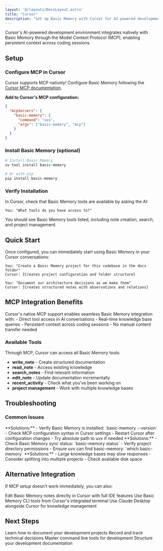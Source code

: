 ```yaml
---
layout: '@/layouts/DocsLayout.astro'
title: "Cursor"
description: "Set up Basic Memory with Cursor for AI-powered development with persistent memory"
---
```



Cursor's AI-powered development environment integrates natively with Basic Memory through the Model Context Protocol (MCP), enabling persistent context across coding sessions.

## Setup


### Configure MCP in Cursor

Cursor supports MCP natively! Configure Basic Memory following the [Cursor MCP documentation](https://docs.cursor.com/context/model-context-protocol).

**Add to Cursor's MCP configuration:**

```json
{
  "mcpServers": {
    "basic-memory": {
      "command": "uvx",
      "args": ["basic-memory", "mcp"]
    }
  }
}
```

### Install Basic Memory (optional)

```bash
# Install Basic Memory
uv tool install basic-memory

# Or with pip
pip install basic-memory
```

### Verify Installation

In Cursor, check that Basic Memory tools are available by asking the AI:

```
You: "What tools do you have access to?"
```

You should see Basic Memory tools listed, including note creation, search, and project management.

## Quick Start

Once configured, you can immediately start using Basic Memory in your Cursor conversations:

```
You: "Create a Basic Memory project for this codebase in the docs folder"
Cursor: [Creates project configuration and folder structure]

You: "Document our architecture decisions as we make them"
Cursor: [Creates structured notes with observations and relations]
```

## MCP Integration Benefits

<Info>
Cursor's native MCP support enables seamless Basic Memory integration with:
- Direct tool access in AI conversations
- Real-time knowledge base queries
- Persistent context across coding sessions
- No manual content transfer needed
</Info>

### Available Tools

Through MCP, Cursor can access all Basic Memory tools:

- **write_note** - Create structured documentation
- **read_note** - Access existing knowledge
- **search_notes** - Find relevant information
- **edit_note** - Update documentation incrementally
- **recent_activity** - Check what you've been working on
- **project management** - Work with multiple knowledge bases

## Troubleshooting

### Common Issues

<Accordion>
  <AccordionItem title="MCP tools not appearing in Cursor">
    **Solutions:**
    - Verify Basic Memory is installed: `basic-memory --version`
    - Check MCP configuration syntax in Cursor settings
    - Restart Cursor after configuration changes
    - Try absolute path to uvx if needed
  </AccordionItem>

  <AccordionItem title="Tools appear but don't work">
    **Solutions:**
    - Check Basic Memory sync status: `basic-memory status`
    - Verify project directory permissions
    - Ensure uvx can find basic-memory: `which basic-memory`
  </AccordionItem>

  <AccordionItem title="Performance issues">
    **Solutions:**
    - Large knowledge bases may slow responses
    - Consider splitting into multiple projects
    - Check available disk space
  </AccordionItem>
</Accordion>

## Alternative Integration

If MCP setup doesn't work immediately, you can also:

<CardGroup cols={2}>
  <Card title="File-Based Editing">
    Edit Basic Memory notes directly in Cursor with full IDE features
  </Card>
  <Card title="CLI Integration">
    Use Basic Memory CLI tools from Cursor's integrated terminal
  </Card>
  <Card title="Parallel Usage">
    Use Claude Desktop alongside Cursor for knowledge management
  </Card>
</CardGroup>

## Next Steps

<CardGroup cols={2}>
  <Card title="Project Documentation" href="/how-to/project-documentation">
    Learn how to document your development projects
  </Card>
  <Card title="Architecture Decisions" href="/how-to/architecture-decisions">
    Record and track technical decisions
  </Card>
  <Card title="CLI Reference" href="/guides/cli-reference">
    Master command line tools for development
  </Card>
  <Card title="Knowledge Format" href="/guides/knowledge-format">
    Structure your development documentation
  </Card>
</CardGroup>
